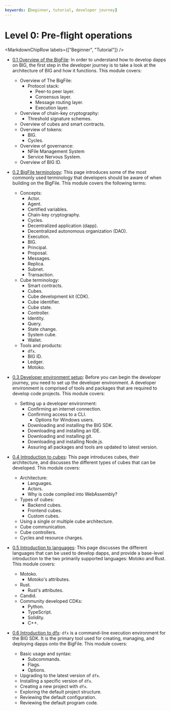 ```yaml
---
keywords: [beginner, tutorial, developer journey]
---
```



# Level 0: Pre-flight operations

<MarkdownChipRow labels={["Beginner", "Tutorial"]} />

- [0.1 Overview of the BigFile](/docs/current/tutorials/developer-journey/level-0/big-overview): In order to understand how to develop dapps on BIG, the first step in the developer journey is to take a look at the architecture of BIG and how it functions. This module covers:
    - Overview of The BigFile:
        - Protocol stack:
            - Peer-to peer layer.
            - Consensus layer.
            - Message routing layer.
            - Execution layer.
    - Overview of chain-key cryptography:
        - Threshold signature schemes.
    - Overview of cubes and smart contracts.
    - Overview of tokens:
        - BIG.
        - Cycles.
    - Overview of governance:
        - NFile Management System
        - Service Nervous System.
    - Overview of BIG ID.

- [0.2 BigFile terminology](/docs/current/tutorials/developer-journey/level-0/big-terms): This page introduces some of the most commonly used terminology that developers should be aware of when building on the BigFile. This module covers the following terms:
    - Concepts:
        - Actor.
        - Agent.
        - Certified variables.
        - Chain-key cryptography.
        - Cycles.
        - Decentralized application (dapp).
        - Decentralized autonomous organization (DAO).
        - Execution.
        - BIG.
        - Principal.
        - Proposal.
        - Messages.
        - Replica.
        - Subnet.
        - Transaction.
    - Cube terminology:
        - Smart contracts.
        - Cubes.
        - Cube development kit (CDK).
        - Cube identifier.
        - Cube state.
        - Controller.
        - Identity.
        - Query.
        - State change.
        - System cube.
        - Wallet.
    - Tools and products:
        - `dfx`.
        - BIG ID.
        - Ledger.
        - Motoko.

- [0.3 Developer environment setup](/docs/current/tutorials/developer-journey/level-0/dev-env): Before you can begin the developer journey, you need to set up the developer environment. A developer environment is comprised of tools and packages that are required to develop code projects. This module covers:
    - Setting up a developer environment:
        - Confirming an internet connection.
        - Confirming access to a CLI.
            - Options for Windows users.
        - Downloading and installing the BIG SDK.
        - Downloading and installing an IDE.
        - Downloading and installing git.
        - Downloading and installing Node.js.
        - Assuring all packages and tools are updated to latest version.

- [0.4 Introduction to cubes](/docs/current/tutorials/developer-journey/level-0/intro-cubes): This page introduces cubes, their architecture, and discusses the different types of cubes that can be developed. This module covers:
    - Architecture:
        - Languages.
        - Actors.
        - Why is code compiled into WebAssembly?
    - Types of cubes:
        - Backend cubes.
        - Frontend cubes.
        - Custom cubes.
    - Using a single or multiple cube architecture.
    - Cube communication.
    - Cube controllers.
    - Cycles and resource charges.

- [0.5 Introduction to languages](/docs/current/tutorials/developer-journey/level-0/intro-languages): This page discusses the different languages that can be used to develop dapps, and provide a base-level introduction to the two primarily supported languages: Motoko and Rust. This module covers:
    - Motoko.
        - Motoko's attributes.
    - Rust.
        - Rust's attributes.
    - Candid.
    - Community developed CDKs:
        - Python.
        - TypeScript.
        - Solidity.
        - C++.

- [0.6 Introduction to dfx](/docs/current/tutorials/developer-journey/level-0/intro-dfx): `dfx` is a command-line execution environment for the BIG SDK. It is the primary tool used for creating, managing, and deploying dapps onto the BigFile. This module covers:
    - Basic usage and syntax:
        - Subcommands.
        - Flags.
        - Options.
    - Upgrading to the latest version of `dfx`.
    - Installing a specific version of `dfx`.
    - Creating a new project with `dfx`.
    - Exploring the default project structure.
    - Reviewing the default configuration.
    - Reviewing the default program code.

